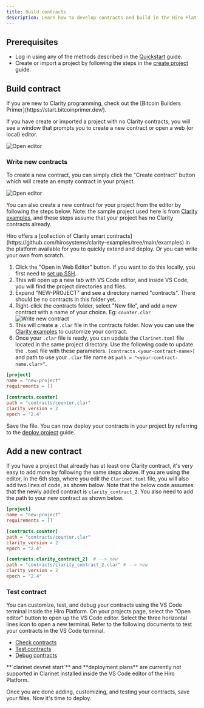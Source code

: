 ```yaml
---
title: Build contracts
description: Learn how to develop contracts and build in the Hiro Platform.
---
```


## Prerequisites

- Log in using any of the methods described in the [Quickstart](/stacks/platform/quickstart) guide.
- Create or import a project by following the steps in the [create project](/stacks/platform/guides/create-project) guide.

## Build contract

<Callout>
  If you are new to Clarity programming, check out the [Bitcoin Builders
  Primer](https://start.bitcoinprimer.dev/).
</Callout>

If you have create or imported a project with no Clarity contracts, you will see a window that prompts you to create a new contract or open a web (or local) editor.

![Open editor](../images/open-editor.png)

### Write new contracts

To create a new contract, you can simply click the "Create contract" button which will create an empty contract in your project.

![Open editor](../images/empty-contract.png)

You can also create a new contract for your project from the editor by following the steps below. Note: the sample project used here is from [Clarity examples](https://github.com/hirosystems/clarity-examples/tree/main/examples/blank-project), and these steps assume that your project has no Clarity contracts already.

<Callout>
  Hiro offers a [collection of Clarity smart
  contracts](https://github.com/hirosystems/clarity-examples/tree/main/examples)
  in the platform available for you to quickly extend and deploy. Or you can
  write your own from scratch.
</Callout>

1. Click the "Open in Web Editor" button. If you want to do this locally, you first need to [set up SSH](/stacks/platform/guides/connect-desktop-to-cloud).
2. This will open up a new tab with VS Code editor, and inside VS Code, you will find the project directories and files.
3. Expand "NEW-PROJECT" and see a directory named "contracts". There should be no contracts in this folder yet.
4. Right-click the contracts folder, select "New file", and add a new contract with a name of your choice. Eg: `counter.clar`
   ![Write new contract](../images/write-new-contract.png)
5. This will create a `.clar` file in the contracts folder. Now you can use the [Clarity examples](https://github.com/hirosystems/clarity-examples) to customize your contract.
6. Once your `.clar` file is ready, you can update the `Clarinet.toml` file located in the same project directory. Use the following code to update the `.toml` file with these parameters. `[contracts.<your-contract-name>]` and path to use your `.clar` file name as `path = "<your-contract-name.clar>"`.

```toml
[project]
name = "new-project"
requirements = []

[contracts.counter]
path = "contracts/counter.clar"
clarity_version = 2
epoch = "2.4"
```

Save the file. You can now deploy your contracts in your project by referring to the [deploy project](/stacks/platform/guides/deploy-project) guide.

## Add a new contract

If you have a project that already has at least one Clarity contract, it's very easy to add more by following the same steps above. If you are using the editor, in the 6th step, where you edit the `Clarinet.toml` file, you will also add two lines of code, as shown below. Note that the below code assumes that the newly added contract is `clarity_contract_2`. You also need to add the path to your new contract as shown below.

```toml
[project]
name = "new-project"
requirements = []

[contracts.counter]
path = "contracts/counter.clar"
clarity_version = 2
epoch = "2.4"

[contracts.clarity_contract_2]  # --> new
path = "contracts/clarity_contract_2.clar" # --> new
clarity_version = 2
epoch = "2.4"
```

### Test contract

You can customize, test, and debug your contracts using the VS Code terminal inside the Hiro Platform. On your projects page, select the "Open editor" button to open up the VS Code editor. Select the three horizontal lines icon to open a new terminal. Refer to the following documents to test your contracts in the VS Code terminal.

- [Check contracts](/stacks/clarinet/guides/validate-a-contract)
- [Test contracts](/stacks/clarinet/guides/testing-with-clarinet-sdk)
- [Debug contracts](/stacks/clarinet/guides/debug-a-contract)

<Callout>
  **`clarinet devnet start`** and **deployment plans** are currently not supported in
  Clarinet installed inside the VS Code editor of the Hiro Platform.
</Callout>

Once you are done adding, customizing, and testing your contracts, save your files. Now it's time to deploy.
